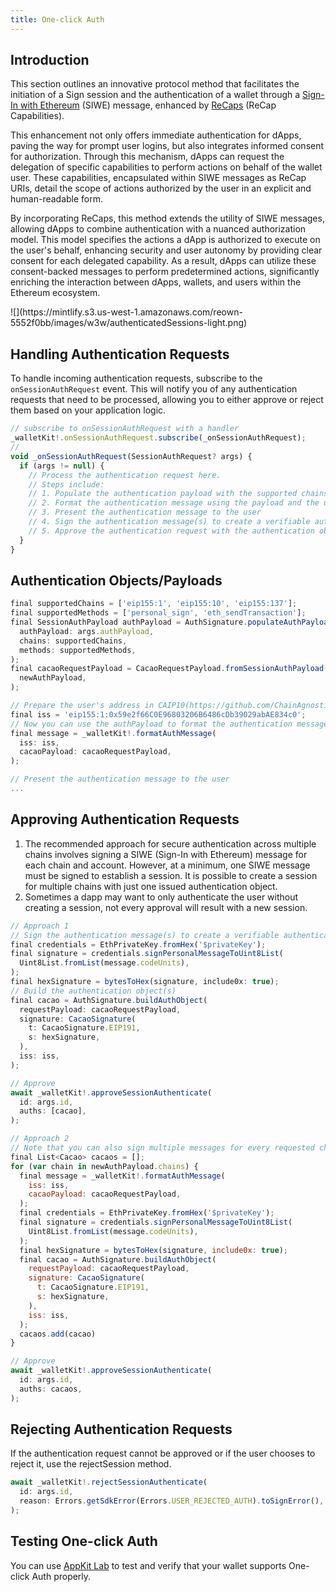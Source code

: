 ```yaml
---
title: One-click Auth
---
```


## Introduction

This section outlines an innovative protocol method that facilitates the initiation of a Sign session and the authentication of a wallet through a [Sign-In with Ethereum](https://eips.ethereum.org/EIPS/eip-4361) (SIWE) message, enhanced by [ReCaps](https://eips.ethereum.org/EIPS/eip-5573) (ReCap Capabilities).

This enhancement not only offers immediate authentication for dApps, paving the way for prompt user logins, but also integrates informed consent for authorization. Through this mechanism, dApps can request the delegation of specific capabilities to perform actions on behalf of the wallet user. These capabilities, encapsulated within SIWE messages as ReCap URIs, detail the scope of actions authorized by the user in an explicit and human-readable form.

By incorporating ReCaps, this method extends the utility of SIWE messages, allowing dApps to combine authentication with a nuanced authorization model. This model specifies the actions a dApp is authorized to execute on the user's behalf, enhancing security and user autonomy by providing clear consent for each delegated capability. As a result, dApps can utilize these consent-backed messages to perform predetermined actions, significantly enriching the interaction between dApps, wallets, and users within the Ethereum ecosystem.

<Frame>
![](https://mintlify.s3.us-west-1.amazonaws.com/reown-5552f0bb/images/w3w/authenticatedSessions-light.png)
</Frame>

## Handling Authentication Requests

To handle incoming authentication requests, subscribe to the `onSessionAuthRequest` event. This will notify you of any authentication requests that need to be processed, allowing you to either approve or reject them based on your application logic.

```javascript
// subscribe to onSessionAuthRequest with a handler
_walletKit!.onSessionAuthRequest.subscribe(_onSessionAuthRequest);
//
void _onSessionAuthRequest(SessionAuthRequest? args) {
  if (args != null) {
    // Process the authentication request here.
    // Steps include:
    // 1. Populate the authentication payload with the supported chains and methods
    // 2. Format the authentication message using the payload and the user's account
    // 3. Present the authentication message to the user
    // 4. Sign the authentication message(s) to create a verifiable authentication object(s)
    // 5. Approve the authentication request with the authentication object(s)
  }
}
```

## Authentication Objects/Payloads

```javascript
final supportedChains = ['eip155:1', 'eip155:10', 'eip155:137'];
final supportedMethods = ['personal_sign', 'eth_sendTransaction'];
final SessionAuthPayload authPayload = AuthSignature.populateAuthPayload(
  authPayload: args.authPayload,
  chains: supportedChains,
  methods: supportedMethods,
);
final cacaoRequestPayload = CacaoRequestPayload.fromSessionAuthPayload(
  newAuthPayload,
);

// Prepare the user's address in CAIP10(https://github.com/ChainAgnostic/CAIPs/blob/main/CAIPs/caip-10.md) format
final iss = 'eip155:1:0x59e2f66C0E96803206B6486cDb39029abAE834c0';
// Now you can use the authPayload to format the authentication message
final message = _walletKit!.formatAuthMessage(
  iss: iss,
  cacaoPayload: cacaoRequestPayload,
);

// Present the authentication message to the user
...
```

## Approving Authentication Requests

<Note>

1. The recommended approach for secure authentication across multiple chains involves signing a SIWE (Sign-In with Ethereum) message for each chain and account. However, at a minimum, one SIWE message must be signed to establish a session. It is possible to create a session for multiple chains with just one issued authentication object.
2. Sometimes a dapp may want to only authenticate the user without creating a session, not every approval will result with a new session.

</Note>

```javascript
// Approach 1
// Sign the authentication message(s) to create a verifiable authentication object(s)
final credentials = EthPrivateKey.fromHex('$privateKey');
final signature = credentials.signPersonalMessageToUint8List(
  Uint8List.fromList(message.codeUnits),
);
final hexSignature = bytesToHex(signature, include0x: true);
// Build the authentication object(s)
final cacao = AuthSignature.buildAuthObject(
  requestPayload: cacaoRequestPayload,
  signature: CacaoSignature(
    t: CacaoSignature.EIP191,
    s: hexSignature,
  ),
  iss: iss,
);

// Approve
await _walletKit!.approveSessionAuthenticate(
  id: args.id,
  auths: [cacao],
);

// Approach 2
// Note that you can also sign multiple messages for every requested chain/address pair
final List<Cacao> cacaos = [];
for (var chain in newAuthPayload.chains) {
  final message = _walletKit!.formatAuthMessage(
    iss: iss,
    cacaoPayload: cacaoRequestPayload,
  );
  final credentials = EthPrivateKey.fromHex('$privateKey');
  final signature = credentials.signPersonalMessageToUint8List(
    Uint8List.fromList(message.codeUnits),
  );
  final hexSignature = bytesToHex(signature, include0x: true);
  final cacao = AuthSignature.buildAuthObject(
    requestPayload: cacaoRequestPayload,
    signature: CacaoSignature(
      t: CacaoSignature.EIP191,
      s: hexSignature,
    ),
    iss: iss,
  );
  cacaos.add(cacao)
}

// Approve
await _walletKit!.approveSessionAuthenticate(
  id: args.id,
  auths: cacaos,
);
```

## Rejecting Authentication Requests

If the authentication request cannot be approved or if the user chooses to reject it, use the rejectSession method.

```javascript
await _walletKit!.rejectSessionAuthenticate(
  id: args.id,
  reason: Errors.getSdkError(Errors.USER_REJECTED_AUTH).toSignError(),
);
```

## Testing One-click Auth

You can use [AppKit Lab](https://appkit-lab.reown.com/library/ethers-siwe/) to test and verify that your wallet supports One-click Auth properly.

<Card
  title="Test One-click Auth"
  href="https://appkit-lab.reown.com/library/ethers-siwe/"
/>
